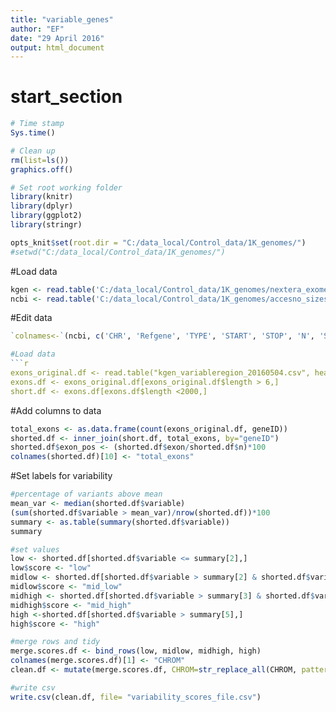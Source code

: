 ```yaml
---
title: "variable_genes"
author: "EF"
date: "29 April 2016"
output: html_document
---
```

# start_section
  
```r

# Time stamp
Sys.time()

# Clean up
rm(list=ls())
graphics.off()

# Set root working folder
library(knitr)
library(dplyr)
library(ggplot2)
library(stringr)

opts_knit$set(root.dir = "C:/data_local/Control_data/1K_genomes/")
#setwd("C:/data_local/Control_data/1K_genomes/")

```
#Load data
```r
kgen <- read.table('C:/data_local/Control_data/1K_genomes/nextera_exome_ip10_biallelic_nonsv_1k_vep_vcf.txt', sep="\t", header=TRUE)
ncbi <- read.table('C:/data_local/Control_data/1K_genomes/accesno_sizes_NCBI.txt', sep="\t")
```

#Edit data
```r
`colnames<-`(ncbi, c('CHR', 'Refgene', 'TYPE', 'START', 'STOP', 'N', 'STRAND', 'X', 'IDs'))

#Load data
```r
exons_original.df <- read.table("kgen_variableregion_20160504.csv", header=TRUE, row.names=1, sep=",", quote="")
exons.df <- exons_original.df[exons_original.df$length > 6,]
short.df <- exons.df[exons.df$length <2000,]
```

#Add columns to data
```r
total_exons <- as.data.frame(count(exons_original.df, geneID))
shorted.df <- inner_join(short.df, total_exons, by="geneID")
shorted.df$exon_pos <- (shorted.df$exon/shorted.df$n)*100
colnames(shorted.df)[10] <- "total_exons"

```

#Set labels for variability
```r
#percentage of variants above mean
mean_var <- median(shorted.df$variable)
(sum(shorted.df$variable > mean_var)/nrow(shorted.df))*100
summary <- as.table(summary(shorted.df$variable))
summary

#set values
low <- shorted.df[shorted.df$variable <= summary[2],]
low$score <- "low"
midlow <- shorted.df[shorted.df$variable > summary[2] & shorted.df$variable <= summary[3],]
midlow$score <- "mid_low"
midhigh <- shorted.df[shorted.df$variable > summary[3] & shorted.df$variable <= summary[5],]
midhigh$score <- "mid_high"
high <-shorted.df[shorted.df$variable > summary[5],]
high$score <- "high"

#merge rows and tidy
merge.scores.df <- bind_rows(low, midlow, midhigh, high)
colnames(merge.scores.df)[1] <- "CHROM"
clean.df <- mutate(merge.scores.df, CHROM=str_replace_all(CHROM, pattern="chr", ""))

#write csv
write.csv(clean.df, file= "variability_scores_file.csv")
```
